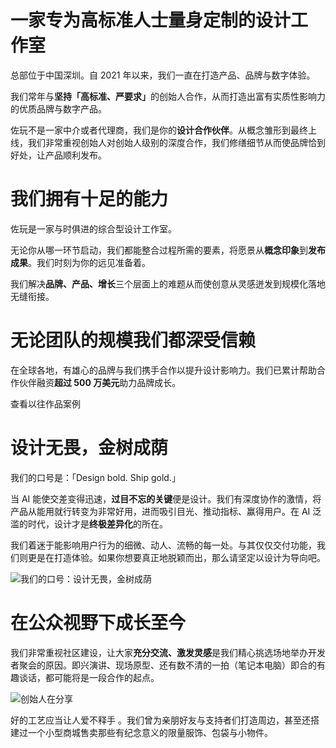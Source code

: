 
<NakedImage src={headline} alt='佐玩头图' priority className='dark:invert-90' />

# 一家专为高标准人士量身定制的<Gradient>设计工作室</Gradient>

总部位于中国深圳。自 2021 年以来，我们一直在打造产品、品牌与数字体验。

我们常年与<b>坚持「高标准、严要求」</b>的创始人合作，从而打造出<Red>富有实质性影响力的</Red>优质品牌与数字产品。

佐玩不是一家中介或者代理商，我们是你的**设计合作伙伴**。从概念雏形到最终上线，我们非常重视创始人对创始人级别的深度合作，我们修缮细节从而使品牌恰到好处，让产品顺利发布。

<BackgroundVideo src='/vids/banner-art.mp4' aspectRatio='3/1' className='mb-6' />

# 我们拥有十足的能力

佐玩是一家与时俱进的综合型设计工作室。

无论你从哪一环节启动，我们都能整合过程所需的要素，将愿景从**概念印象**到**发布成果**。我们时刻为你的远见准备着。

我们解决**品牌、产品、增长**三个层面上的难题从而使创意从灵感迸发到规模化落地无缝衔接。

<Capabilities />

# 无论团队的规模我们都深受信赖

在全球各地，有雄心的品牌与我们携手合作以提升设计影响力。我们已累计帮助合作伙伴融资**超过 500 万美元**助力品牌成长。

<PartnerLogoWall />

<CTAButton href='/work'>查看以往作品案例</CTAButton>

# 设计无畏，金树成荫

我们的口号是：「<Gradient>Design bold. Ship gold.</Gradient>」

当 AI 能使交差变得迅速，**过目不忘的关键**便是设计。我们有深度协作的激情，将产品从能用就行转变为非常好用，进而吸引目光、推动指标、赢得用户。在 AI 泛滥的时代，设计才是**终极差异化**的所在。

我们着迷于能影响用户行为的细微、动人、流畅的每一处。与其仅仅交付功能，我们则更是在打造体验。如果你想要真正地脱颖而出，那么请坚定以设计为导向吧。

<Image src={mantra} alt='我们的口号：设计无畏，金树成荫' />

# 在公众视野下成长至今

我们非常重视社区建设，让大家**充分交流、激发灵感**是我们精心挑选场地举办开发者聚会的原因。即兴演讲、现场原型、还有数不清的一拍（笔记本电脑）即合的有趣谈话，都可能将是一段合作的起点。

<Image src={founderTalking} alt='创始人在分享' />

<Gradient>好的工艺应当让人爱不释手</Gradient>
。我们曾为亲朋好友与支持者们打造周边，甚至还搭建过一个小型商城售卖那些有纪念意义的限量服饰、包袋与小物件。

<BackgroundVideo src='/vids/hangouts-reel.mp4' aspectRatio='4/3' />

<BackgroundVideo src='/vids/swag-shop-reel.mp4' aspectRatio='16/9' />
